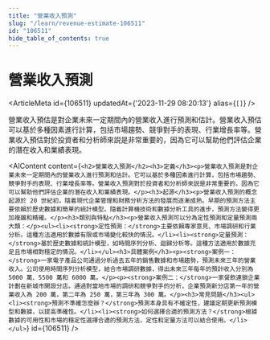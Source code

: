 ```yaml
---
title: "營業收入預測"
slug: "/learn/revenue-estimate-106511"
id: "106511"
hide_table_of_contents: true
---
```



# 營業收入預測

<ArticleMeta id={106511} updatedAt={'2023-11-29 08:20:13'} alias={`[]`} />
<div className='border-solid border-b border-t-0 my-4 border-[var(--ifm-color-gray-300)]' />

營業收入預估是對企業未來一定期間內的營業收入進行預測和估計。營業收入預估可以基於多種因素進行計算，包括市場趨勢、競爭對手的表現、行業增長率等。營業收入預估對於投資者和分析師來説是非常重要的，因為它可以幫助他們評估企業的潛在收入和業績表現。

<AIContent content={`<h2>營業收入預測</h2><h3>定義</h3><p>營業收入預測是對企業未來一定期間內的營業收入進行預測和估計。它可以基於多種因素進行計算，包括市場趨勢、競爭對手的表現、行業增長率等。營業收入預測對於投資者和分析師來説是非常重要的，因為它可以幫助他們評估企業的潛在收入和業績表現。</p><h3>起源</h3><p>營業收入預測的概念起源於 20 世紀初，隨着現代企業管理和財務分析方法的發展而逐漸成熟。早期的預測方法主要依賴於歷史數據和簡單的統計模型。隨着計算機技術和數據分析工具的進步，預測方法變得更加複雜和精確。</p><h3>類別與特點</h3><p>營業收入預測可以分為定性預測和定量預測兩大類：</p><ul><li><strong>定性預測：</strong>主要依賴專家意見、市場調研和行業分析。這種方法適用於數據有限或市場變化較快的情況。</li><li><strong>定量預測：</strong>基於歷史數據和統計模型，如時間序列分析、迴歸分析等。這種方法適用於數據充足且市場相對穩定的情況。</li></ul><h3>具體案例</h3><p><strong>案例一：</strong>一家電子產品公司通過分析過去五年的銷售數據和市場趨勢，預測未來三年的營業收入。公司使用時間序列分析模型，結合市場調研數據，得出未來三年每年的預計收入分別為 5000 萬、5500 萬和 6000 萬。</p><p><strong>案例二：</strong>一家餐飲連鎖企業計劃在新城市開設分店。通過對當地市場的調研和競爭對手的分析，企業預測新分店第一年的營業收入為 200 萬，第二年為 250 萬，第三年為 300 萬。</p><h3>常見問題</h3><ul><li><strong>預測不準確怎麼辦？</strong>預測本身具有不確定性，建議定期更新預測模型和數據，以提高準確性。</li><li><strong>如何選擇合適的預測方法？</strong>根據數據的可用性和市場的穩定性選擇合適的預測方法，定性和定量方法可以結合使用。</li></ul>`} id={106511} />
